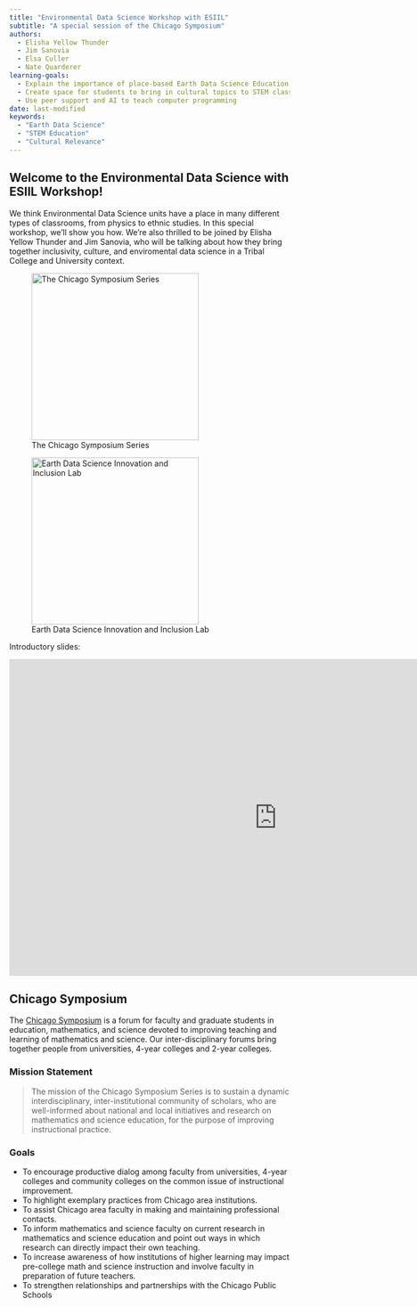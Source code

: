 ```yaml
---
title: "Environmental Data Science Workshop with ESIIL"
subtitle: "A special session of the Chicago Symposium"
authors:
  - Elisha Yellow Thunder
  - Jim Sanovia
  - Elsa Culler
  - Nate Quarderer
learning-goals:
  - Explain the importance of place-based Earth Data Science Education
  - Create space for students to bring in cultural topics to STEM classrooms
  - Use peer support and AI to teach computer programming
date: last-modified
keywords:
  - "Earth Data Science"
  - "STEM Education"
  - "Cultural Relevance"
---
```


## Welcome to the Environmental Data Science with ESIIL Workshop!

We think Environmental Data Science units have a place in many different types of classrooms, from physics to ethnic studies. In this special workshop, we'll show you how. We're also thrilled to be joined by Elisha Yellow Thunder and Jim Sanovia, who will be talking about how they bring together inclusivity, culture, and enviromental data science in a Tribal College and University context.

::: {layout-ncol=2}
![The Chicago Symposium Series](https://chicagosymposium.org/static/symposium/CSSlogo.png){height=300}

![Earth Data Science Innovation and Inclusion Lab](https://pbs.twimg.com/profile_images/1537109064093532160/mG03dW9G_400x400.jpg){height=300}
:::

Introductory slides:

<iframe src="https://docs.google.com/presentation/d/e/2PACX-1vTpcJPRTqaLQ0XSNTXX-MFL3zgs7R6W0ZDQ4a_JIi_HyytSgsV8aY7tD4h-nawnwoDKuLTGrr310G3Y/embed?start=false&loop=false&delayms=60000" frameborder="0" width="960" height="569" allowfullscreen="true" mozallowfullscreen="true" webkitallowfullscreen="true"></iframe>

## Chicago Symposium

The [Chicago Symposium](https://chicagosymposium.org/) is a forum for faculty and graduate students in education, mathematics, and science devoted to improving teaching and learning of mathematics and science. Our inter-disciplinary forums bring together people from universities, 4-year colleges and 2-year colleges.

### Mission Statement

> The mission of the Chicago Symposium Series is to sustain a dynamic interdisciplinary, inter-institutional community of scholars, who are well-informed about national and local initiatives and research on mathematics and science education, for the purpose of improving instructional practice.

### Goals

* To encourage productive dialog among faculty from universities, 4-year colleges and community colleges on the common issue of instructional improvement.
* To highlight exemplary practices from Chicago area institutions.
* To assist Chicago area faculty in making and maintaining professional contacts.
* To inform mathematics and science faculty on current research in mathematics and science education and point out ways in which research can directly impact their own teaching.
* To increase awareness of how institutions of higher learning may impact pre-college math and science instruction and involve faculty in preparation of future teachers.
* To strengthen relationships and partnerships with the Chicago Public Schools
